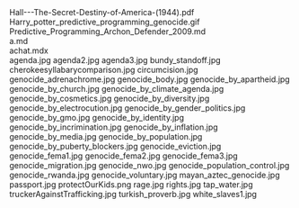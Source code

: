     
<EmbedFile src={PDF_Hall___The_Secret_Destiny_of_America__1944__pdf} className="w-full md:w-[24rem] md:h-[36rem] float-right sm:m-1 sm:ml-4">
	Hall---The-Secret-Destiny-of-America-(1944).pdf
</EmbedFile>
<PopImage className="sm:float-left clear-left m-auto sm:m-1 sm:mr-4" src={GIF_Harry_potter_predictive_programming_genocide_gif} width={384} alt="Harry_potter_predictive_programming_genocide.gif">
	Harry_potter_predictive_programming_genocide.gif
</PopImage>
<div className="w-full md:max-w-[80rem] float-right italic">
	<MD_Predictive_Programming_Archon_Defender_2009_md />
	Predictive_Programming_Archon_Defender_2009.md
</div>
<div className="w-full md:max-w-[80rem] float-right italic">
	<MD_a_md />
	a.md
</div>
<div className="w-full md:max-w-[80rem] float-right italic">
	<MDX_achat_mdx />
	achat.mdx
</div>
<PopImage className="sm:float-right clear-right m-auto sm:m-1 sm:ml-4" src={JPG_agenda_jpg} width={384} alt="agenda.jpg">
	agenda.jpg
</PopImage>
<PopImage className="sm:float-left clear-left m-auto sm:m-1 sm:mr-4" src={JPG_agenda2_jpg} width={384} alt="agenda2.jpg">
	agenda2.jpg
</PopImage>
<PopImage className="sm:float-right clear-right m-auto sm:m-1 sm:ml-4" src={JPG_agenda3_jpg} width={384} alt="agenda3.jpg">
	agenda3.jpg
</PopImage>
<PopImage className="sm:float-left clear-left m-auto sm:m-1 sm:mr-4" src={JPG_bundy_standoff_jpg} width={384} alt="bundy_standoff.jpg">
	bundy_standoff.jpg
</PopImage>
<PopImage className="sm:float-right clear-right m-auto sm:m-1 sm:ml-4" src={JPG_cherokeesyllabarycomparison_jpg} width={384} alt="cherokeesyllabarycomparison.jpg">
	cherokeesyllabarycomparison.jpg
</PopImage>
<PopImage className="sm:float-left clear-left m-auto sm:m-1 sm:mr-4" src={JPG_circumcision_jpg} width={384} alt="circumcision.jpg">
	circumcision.jpg
</PopImage>
<PopImage className="sm:float-right clear-right m-auto sm:m-1 sm:ml-4" src={JPG_genocide_adrenachrome_jpg} width={384} alt="genocide_adrenachrome.jpg">
	genocide_adrenachrome.jpg
</PopImage>
<PopImage className="sm:float-left clear-left m-auto sm:m-1 sm:mr-4" src={JPG_genocide_body_jpg} width={384} alt="genocide_body.jpg">
	genocide_body.jpg
</PopImage>
<PopImage className="sm:float-right clear-right m-auto sm:m-1 sm:ml-4" src={JPG_genocide_by_apartheid_jpg} width={384} alt="genocide_by_apartheid.jpg">
	genocide_by_apartheid.jpg
</PopImage>
<PopImage className="sm:float-left clear-left m-auto sm:m-1 sm:mr-4" src={JPG_genocide_by_church_jpg} width={384} alt="genocide_by_church.jpg">
	genocide_by_church.jpg
</PopImage>
<PopImage className="sm:float-right clear-right m-auto sm:m-1 sm:ml-4" src={JPG_genocide_by_climate_agenda_jpg} width={384} alt="genocide_by_climate_agenda.jpg">
	genocide_by_climate_agenda.jpg
</PopImage>
<PopImage className="sm:float-left clear-left m-auto sm:m-1 sm:mr-4" src={JPG_genocide_by_cosmetics_jpg} width={384} alt="genocide_by_cosmetics.jpg">
	genocide_by_cosmetics.jpg
</PopImage>
<PopImage className="sm:float-right clear-right m-auto sm:m-1 sm:ml-4" src={JPG_genocide_by_diversity_jpg} width={384} alt="genocide_by_diversity.jpg">
	genocide_by_diversity.jpg
</PopImage>
<PopImage className="sm:float-left clear-left m-auto sm:m-1 sm:mr-4" src={JPG_genocide_by_electrocution_jpg} width={384} alt="genocide_by_electrocution.jpg">
	genocide_by_electrocution.jpg
</PopImage>
<PopImage className="sm:float-right clear-right m-auto sm:m-1 sm:ml-4" src={JPG_genocide_by_gender_politics_jpg} width={384} alt="genocide_by_gender_politics.jpg">
	genocide_by_gender_politics.jpg
</PopImage>
<PopImage className="sm:float-left clear-left m-auto sm:m-1 sm:mr-4" src={JPG_genocide_by_gmo_jpg} width={384} alt="genocide_by_gmo.jpg">
	genocide_by_gmo.jpg
</PopImage>
<PopImage className="sm:float-right clear-right m-auto sm:m-1 sm:ml-4" src={JPG_genocide_by_identity_jpg} width={384} alt="genocide_by_identity.jpg">
	genocide_by_identity.jpg
</PopImage>
<PopImage className="sm:float-left clear-left m-auto sm:m-1 sm:mr-4" src={JPG_genocide_by_incrimination_jpg} width={384} alt="genocide_by_incrimination.jpg">
	genocide_by_incrimination.jpg
</PopImage>
<PopImage className="sm:float-right clear-right m-auto sm:m-1 sm:ml-4" src={JPG_genocide_by_inflation_jpg} width={384} alt="genocide_by_inflation.jpg">
	genocide_by_inflation.jpg
</PopImage>
<PopImage className="sm:float-left clear-left m-auto sm:m-1 sm:mr-4" src={JPG_genocide_by_media_jpg} width={384} alt="genocide_by_media.jpg">
	genocide_by_media.jpg
</PopImage>
<PopImage className="sm:float-right clear-right m-auto sm:m-1 sm:ml-4" src={JPG_genocide_by_population_jpg} width={384} alt="genocide_by_population.jpg">
	genocide_by_population.jpg
</PopImage>
<PopImage className="sm:float-left clear-left m-auto sm:m-1 sm:mr-4" src={JPG_genocide_by_puberty_blockers_jpg} width={384} alt="genocide_by_puberty_blockers.jpg">
	genocide_by_puberty_blockers.jpg
</PopImage>
<PopImage className="sm:float-right clear-right m-auto sm:m-1 sm:ml-4" src={JPG_genocide_eviction_jpg} width={384} alt="genocide_eviction.jpg">
	genocide_eviction.jpg
</PopImage>
<PopImage className="sm:float-left clear-left m-auto sm:m-1 sm:mr-4" src={JPG_genocide_fema1_jpg} width={384} alt="genocide_fema1.jpg">
	genocide_fema1.jpg
</PopImage>
<PopImage className="sm:float-right clear-right m-auto sm:m-1 sm:ml-4" src={JPG_genocide_fema2_jpg} width={384} alt="genocide_fema2.jpg">
	genocide_fema2.jpg
</PopImage>
<PopImage className="sm:float-left clear-left m-auto sm:m-1 sm:mr-4" src={JPG_genocide_fema3_jpg} width={384} alt="genocide_fema3.jpg">
	genocide_fema3.jpg
</PopImage>
<PopImage className="sm:float-right clear-right m-auto sm:m-1 sm:ml-4" src={JPG_genocide_migration_jpg} width={384} alt="genocide_migration.jpg">
	genocide_migration.jpg
</PopImage>
<PopImage className="sm:float-left clear-left m-auto sm:m-1 sm:mr-4" src={JPG_genocide_nwo_jpg} width={384} alt="genocide_nwo.jpg">
	genocide_nwo.jpg
</PopImage>
<PopImage className="sm:float-right clear-right m-auto sm:m-1 sm:ml-4" src={JPG_genocide_population_control_jpg} width={384} alt="genocide_population_control.jpg">
	genocide_population_control.jpg
</PopImage>
<PopImage className="sm:float-left clear-left m-auto sm:m-1 sm:mr-4" src={JPG_genocide_rwanda_jpg} width={384} alt="genocide_rwanda.jpg">
	genocide_rwanda.jpg
</PopImage>
<PopImage className="sm:float-right clear-right m-auto sm:m-1 sm:ml-4" src={JPG_genocide_voluntary_jpg} width={384} alt="genocide_voluntary.jpg">
	genocide_voluntary.jpg
</PopImage>
<PopImage className="sm:float-left clear-left m-auto sm:m-1 sm:mr-4" src={JPG_mayan_aztec_genocide_jpg} width={384} alt="mayan_aztec_genocide.jpg">
	mayan_aztec_genocide.jpg
</PopImage>
<PopImage className="sm:float-right clear-right m-auto sm:m-1 sm:ml-4" src={JPG_passport_jpg} width={384} alt="passport.jpg">
	passport.jpg
</PopImage>
<PopImage className="sm:float-left clear-left m-auto sm:m-1 sm:mr-4" src={PNG_protectOurKids_png} width={384} alt="protectOurKids.png">
	protectOurKids.png
</PopImage>
<PopImage className="sm:float-right clear-right m-auto sm:m-1 sm:ml-4" src={JPG_rage_jpg} width={384} alt="rage.jpg">
	rage.jpg
</PopImage>
<PopImage className="sm:float-left clear-left m-auto sm:m-1 sm:mr-4" src={JPG_rights_jpg} width={384} alt="rights.jpg">
	rights.jpg
</PopImage>
<PopImage className="sm:float-right clear-right m-auto sm:m-1 sm:ml-4" src={JPG_tap_water_jpg} width={384} alt="tap_water.jpg">
	tap_water.jpg
</PopImage>
<PopImage className="sm:float-left clear-left m-auto sm:m-1 sm:mr-4" src={JPG_truckerAgainstTrafficking_jpg} width={384} alt="truckerAgainstTrafficking.jpg">
	truckerAgainstTrafficking.jpg
</PopImage>
<PopImage className="sm:float-right clear-right m-auto sm:m-1 sm:ml-4" src={JPG_turkish_proverb_jpg} width={384} alt="turkish_proverb.jpg">
	turkish_proverb.jpg
</PopImage>
<PopImage className="sm:float-left clear-left m-auto sm:m-1 sm:mr-4" src={JPG_white_slaves1_jpg} width={384} alt="white_slaves1.jpg">
	white_slaves1.jpg
</PopImage>
